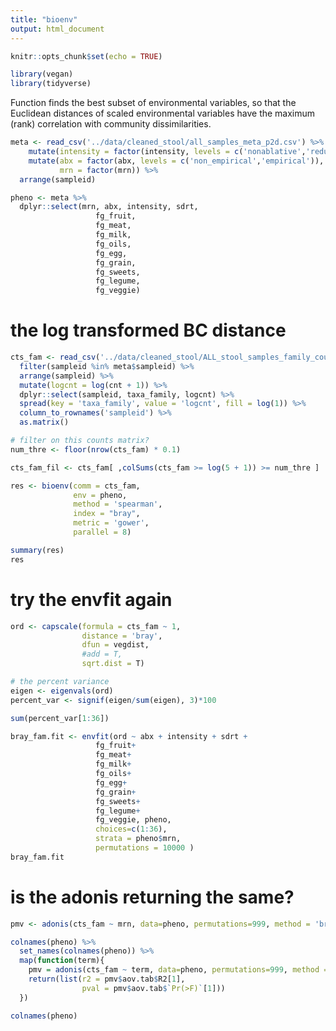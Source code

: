 ```yaml
---
title: "bioenv"
output: html_document
---
```


```r
knitr::opts_chunk$set(echo = TRUE)
```

```r
library(vegan)
library(tidyverse)
```

Function finds the best subset of environmental variables, so that the Euclidean distances of scaled environmental variables have the maximum (rank) correlation with community dissimilarities.

```r
meta <- read_csv('../data/cleaned_stool/all_samples_meta_p2d.csv') %>% 
    mutate(intensity = factor(intensity, levels = c('nonablative','reduced','ablative'))) %>% 
    mutate(abx = factor(abx, levels = c('non_empirical','empirical')),
           mrn = factor(mrn)) %>% 
  arrange(sampleid)

pheno <- meta %>% 
  dplyr::select(mrn, abx, intensity, sdrt,
                   fg_fruit,
                   fg_meat,
                   fg_milk,
                   fg_oils,
                   fg_egg,
                   fg_grain,
                   fg_sweets,
                   fg_legume,
                   fg_veggie)
```

# the log transformed BC distance

```r
cts_fam <- read_csv('../data/cleaned_stool/ALL_stool_samples_family_counts.csv') %>% 
  filter(sampleid %in% meta$sampleid) %>% 
  arrange(sampleid) %>% 
  mutate(logcnt = log(cnt + 1)) %>% 
  dplyr::select(sampleid, taxa_family, logcnt) %>% 
  spread(key = 'taxa_family', value = 'logcnt', fill = log(1)) %>% 
  column_to_rownames('sampleid') %>% 
  as.matrix()

# filter on this counts matrix?
num_thre <- floor(nrow(cts_fam) * 0.1)

cts_fam_fil <- cts_fam[ ,colSums(cts_fam >= log(5 + 1)) >= num_thre ]
```

```r


res <- bioenv(comm = cts_fam,
              env = pheno,
              method = 'spearman',
              index = "bray",
              metric = 'gower',
              parallel = 8)

summary(res)
res

```

# try the envfit again

```r
ord <- capscale(formula = cts_fam ~ 1,
                distance = 'bray',
                dfun = vegdist,
                #add = T,
                sqrt.dist = T)

# the percent variance
eigen <- eigenvals(ord)
percent_var <- signif(eigen/sum(eigen), 3)*100

sum(percent_var[1:36])

bray_fam.fit <- envfit(ord ~ abx + intensity + sdrt +
                   fg_fruit+
                   fg_meat+
                   fg_milk+
                   fg_oils+
                   fg_egg+
                   fg_grain+
                   fg_sweets+
                   fg_legume+
                   fg_veggie, pheno, 
                   choices=c(1:36), 
                   strata = pheno$mrn,
                   permutations = 10000 ) 
bray_fam.fit
```

# is the adonis returning the same?

```r
pmv <- adonis(cts_fam ~ mrn, data=pheno, permutations=999, method = 'bray')

colnames(pheno) %>% 
  set_names(colnames(pheno)) %>% 
  map(function(term){
    pmv = adonis(cts_fam ~ term, data=pheno, permutations=999, method = 'bray')
    return(list(r2 = pmv$aov.tab$R2[1],
                pval = pmv$aov.tab$`Pr(>F)`[1]))
  })
```


```r
colnames(pheno)
```

